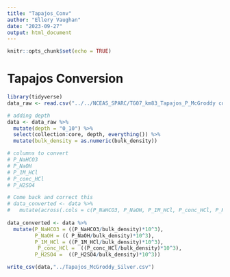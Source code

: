 ```yaml
---
title: "Tapajos_Conv"
author: "Ellery Vaughan"
date: "2023-09-27"
output: html_document
---
```


```r
knitr::opts_chunk$set(echo = TRUE)
```

# Tapajos Conversion
```r
library(tidyverse)
data_raw <- read.csv("../../NCEAS_SPARC/TG07_km83_Tapajos_P_McGroddy control direct only.csv")
```

```r
# adding depth 
data <- data_raw %>% 
  mutate(depth = "0_10") %>% 
  select(collection:core, depth, everything()) %>% 
  mutate(bulk_density = as.numeric(bulk_density))

# columns to convert 
# P_NaHCO3
# P_NaOH
# P_1M_HCl
# P_conc_HCl
# P_H2SO4

# Come back and correct this
# data_converted <- data %>% 
#   mutate(across(.cols = c(P_NaHCO3, P_NaOH, P_1M_HCl, P_conc_HCl, P_H2SO4), .fns = (./bulk_density)*10^3))
    
data_converted <- data %>% 
  mutate(P_NaHCO3 = ((P_NaHCO3/bulk_density)*10^3),
         P_NaOH = (( P_NaOH/bulk_density)*10^3),
         P_1M_HCl = ((P_1M_HCl/bulk_density)*10^3),
          P_conc_HCl =  ((P_conc_HCl/bulk_density)*10^3),
         P_H2SO4 =  ((P_H2SO4/bulk_density)*10^3))
```

```r
write_csv(data,"../Tapajos_McGroddy_Silver.csv")
```

